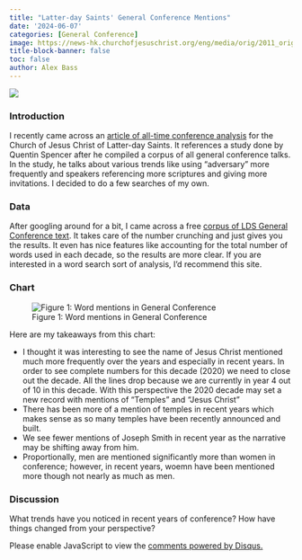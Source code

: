 ```yaml
---
title: "Latter-day Saints' General Conference Mentions"
date: '2024-06-07'
categories: [General Conference]
image: https://news-hk.churchofjesuschrist.org/eng/media/orig/2011_orig_6786Audience34.jpg
title-block-banner: false
toc: false
author: Alex Bass
---
```

![](https://news-hk.churchofjesuschrist.org/eng/media/orig/2011_orig_6786Audience34.jpg){fig-align="center"}

### Introduction

I recently came across an [article of all-time conference analysis](https://www.sltrib.com/religion/2020/09/29/data-reveals-what-latter/) for the Church of Jesus Christ of Latter-day Saints. It references a study done by Quentin Spencer after he compiled a corpus of all general conference talks. In the study, he talks about various trends like using "adversary" more frequently and speakers referencing more scriptures and giving more invitations. I decided to do a few searches of my own.

### Data
After googling around for a bit, I came across a free [corpus of LDS General Conference text](https://www.lds-general-conference.org). It takes care of the number crunching and just gives you the results. It even has nice features like accounting for the total number of words used in each decade, so the results are more clear. If you are interested in a word search sort of analysis, I'd recommend this site.

### Chart

![Figure 1: Word mentions in General Conference](Chart_6.png)

Here are my takeaways from this chart:

- I thought it was interesting to see the name of Jesus Christ mentioned much more frequently over the years and especially in recent years. In order to see complete numbers for this decade (2020) we need to close out the decade. All the lines drop because we are currently in year 4 out of 10 in this decade. With this perspective the 2020 decade may set a new record with mentions of "Temples" and "Jesus Christ"
- There has been more of a mention of temples in recent years which makes sense as so many temples have been recently announced and built. 
- We see fewer mentions of Joseph Smith in recent year as the narrative may be shifting away from him.
- Proportionally, men are mentioned significantly more than women in conference; however, in recent years, woemn have been mentioned more though not nearly as much as men.


### Discussion

What trends have you noticed in recent years of conference? How have things changed from your perspective?

<div id="disqus_thread"></div>
<script>
    /**
    *  RECOMMENDED CONFIGURATION VARIABLES: EDIT AND UNCOMMENT THE SECTION BELOW TO INSERT DYNAMIC VALUES FROM YOUR PLATFORM OR CMS.
    *  LEARN WHY DEFINING THESE VARIABLES IS IMPORTANT: https://disqus.com/admin/universalcode/#configuration-variables    */
    var disqus_config = function () {
    this.page.url = "https://mormonmetrics.com/posts/marital_status/";  // Replace PAGE_URL with your page's canonical URL variable
    this.page.identifier = "marital_status"; // Replace PAGE_IDENTIFIER with your page's unique identifier variable
    };

    (function() { // DON'T EDIT BELOW THIS LINE
    var d = document, s = d.createElement('script');
    s.src = 'https://www-mormonmetrics-com.disqus.com/embed.js';
    s.setAttribute('data-timestamp', +new Date());
    (d.head || d.body).appendChild(s);
    })();
</script>
<noscript>Please enable JavaScript to view the <a href="https://disqus.com/?ref_noscript">comments powered by Disqus.</a></noscript>
